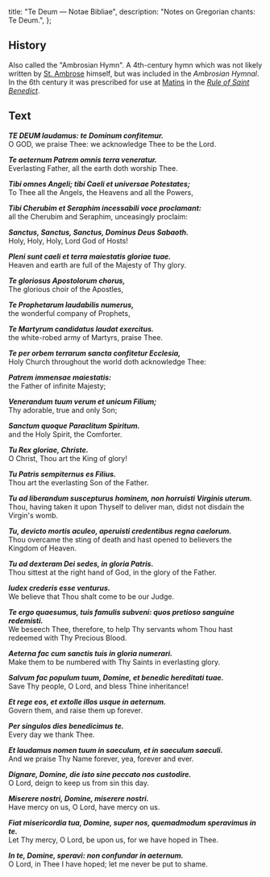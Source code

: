   title: "Te Deum — Notae Bibliae",
  description: "Notes on Gregorian chants: Te Deum.",
};

<Initial text="Te Deum" />

## History

Also called the "Ambrosian Hymn". A 4th-century hymn which was not likely written by [St. Ambrose](/people/saints/latin-fathers/ambrose-of-milan) himself, but was included in the *Ambrosian Hymnal*. In the 6th century it was prescribed for use at [Matins](/glossary/liturgical-terms#matins) in the [*Rule of Saint Benedict*](/people/saints/medieval/benedict-of-nursia).

## Text

***TE DEUM laudamus: te Dominum confitemur.***<br/>
O GOD, we praise Thee: we acknowledge Thee to be the Lord.

***Te aeternum Patrem omnis terra veneratur.***<br/>
Everlasting Father, all the earth doth worship Thee.

***Tibi omnes Angeli; tibi Caeli et universae Potestates;***<br/>
To Thee all the Angels, the Heavens and all the Powers,

***Tibi Cherubim et Seraphim incessabili voce proclamant:***<br/>
all the Cherubim and Seraphim, unceasingly proclaim:

***Sanctus, Sanctus, Sanctus, Dominus Deus Sabaoth.***<br/>
Holy, Holy, Holy, Lord God of Hosts!

***Pleni sunt caeli et terra maiestatis gloriae tuae.***<br/>
Heaven and earth are full of the Majesty of Thy glory.

***Te gloriosus Apostolorum chorus,***<br/>
The glorious choir of the Apostles,

***Te Prophetarum laudabilis numerus,***<br/>
the wonderful company of Prophets,

***Te Martyrum candidatus laudat exercitus.***<br/>
the white-robed army of Martyrs, praise Thee.

***Te per orbem terrarum sancta confitetur Ecclesia,***<br/>
Holy Church throughout the world doth acknowledge Thee:

***Patrem immensae maiestatis:***<br/>
the Father of infinite Majesty;

***Venerandum tuum verum et unicum Filium;***<br/>
Thy adorable, true and only Son;

***Sanctum quoque Paraclitum Spiritum.***<br/>
and the Holy Spirit, the Comforter.

***Tu Rex gloriae, Christe.***<br/>
O Christ, Thou art the King of glory!

***Tu Patris sempiternus es Filius.***<br/>
Thou art the everlasting Son of the Father.

***Tu ad liberandum suscepturus hominem, non horruisti Virginis uterum.***<br/>
Thou, having taken it upon Thyself to deliver man, didst not disdain the Virgin's womb.

***Tu, devicto mortis aculeo, aperuisti credentibus regna caelorum.***<br/>
Thou overcame the sting of death and hast opened to believers the Kingdom of Heaven.

***Tu ad dexteram Dei sedes, in gloria Patris.***<br/>
Thou sittest at the right hand of God, in the glory of the Father.

***Iudex crederis esse venturus.***<br/>
We believe that Thou shalt come to be our Judge.

***Te ergo quaesumus, tuis famulis subveni: quos pretioso sanguine redemisti.***<br/>
We beseech Thee, therefore, to help Thy servants whom Thou hast redeemed with Thy Precious Blood.

***Aeterna fac cum sanctis tuis in gloria numerari.***<br/>
Make them to be numbered with Thy Saints in everlasting glory.

***Salvum fac populum tuum, Domine, et benedic hereditati tuae.***<br/>
Save Thy people, O Lord, and bless Thine inheritance!

***Et rege eos, et extolle illos usque in aeternum.***<br/>
Govern them, and raise them up forever.

***Per singulos dies benedicimus te.***<br/>
Every day we thank Thee.

***Et laudamus nomen tuum in saeculum, et in saeculum saeculi.***<br/>
And we praise Thy Name forever, yea, forever and ever.

***Dignare, Domine, die isto sine peccato nos custodire.***<br/>
O Lord, deign to keep us from sin this day.

***Miserere nostri, Domine, miserere nostri.***<br/>
Have mercy on us, O Lord, have mercy on us.

***Fiat misericordia tua, Domine, super nos, quemadmodum speravimus in te.***<br/>
Let Thy mercy, O Lord, be upon us, for we have hoped in Thee.

***In te, Domine, speravi: non confundar in aeternum.***<br/>
O Lord, in Thee I have hoped; let me never be put to shame.
